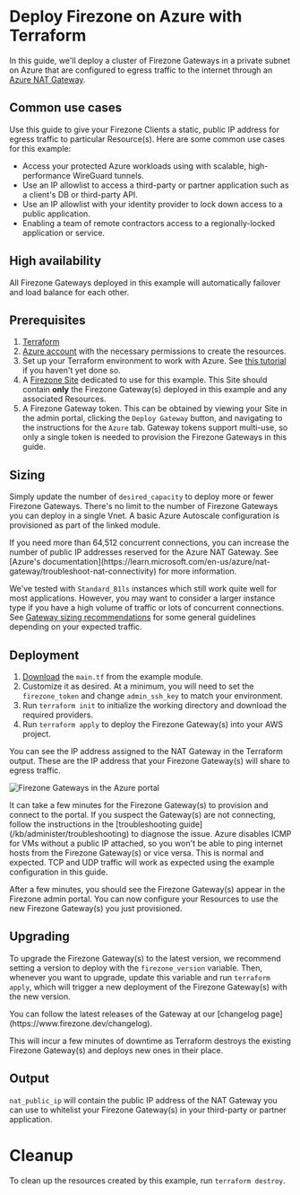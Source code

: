 
# Deploy Firezone on Azure with Terraform

In this guide, we'll deploy a cluster of Firezone Gateways in a private subnet
on Azure that are configured to egress traffic to the internet through an
[Azure NAT Gateway](https://azure.microsoft.com/en-us/products/azure-nat-gateway).

## Common use cases

Use this guide to give your Firezone Clients a static, public IP address for
egress traffic to particular Resource(s). Here are some common use cases for
this example:

- Access your protected Azure workloads using with scalable, high-performance
  WireGuard tunnels.
- Use an IP allowlist to access a third-party or partner application such as a
  client's DB or third-party API.
- Use an IP allowlist with your identity provider to lock down access to a
  public application.
- Enabling a team of remote contractors access to a regionally-locked
  application or service.

## High availability

All Firezone Gateways deployed in this example will automatically failover and
load balance for each other.

## Prerequisites

1. [Terraform](https://www.terraform.io/downloads.html)
1. [Azure account](https://portal.azure.com) with the necessary permissions to
   create the resources.
1. Set up your Terraform environment to work with Azure. See
   [this tutorial](https://developer.hashicorp.com/terraform/tutorials/azure-get-started/azure-build)
   if you haven't yet done so.
1. A [Firezone Site](https://www.firezone.dev/kb/deploy/sites) dedicated to use
   for this example. This Site should contain **only** the Firezone Gateway(s)
   deployed in this example and any associated Resources.
1. A Firezone Gateway token. This can be obtained by viewing your Site in the
   admin portal, clicking the `Deploy Gateway` button, and navigating to the
   instructions for the `Azure` tab. Gateway tokens support multi-use, so only a
   single token is needed to provision the Firezone Gateways in this guide.

## Sizing

Simply update the number of `desired_capacity` to deploy more or fewer Firezone
Gateways. There's no limit to the number of Firezone Gateways you can deploy in
a single Vnet. A basic Azure Autoscale configuration is provisioned as part of
the linked module.

<Alert color="warning">
  If you need more than 64,512 concurrent connections, you can increase the
  number of public IP addresses reserved for the Azure NAT Gateway. See [Azure's
  documentation](https://learn.microsoft.com/en-us/azure/nat-gateway/troubleshoot-nat-connectivity)
  for more information.
</Alert>

We've tested with `Standard_B1ls` instances which still work quite well for most
applications. However, you may want to consider a larger instance type if you
have a high volume of traffic or lots of concurrent connections. See
[Gateway sizing recommendations](/kb/deploy/gateeways#sizing-recommendations)
for some general guidelines depending on your expected traffic.

## Deployment

1. [Download](https://raw.githubusercontent.com/firezone/firezone/main/terraform/examples/azure/nat-gateway/main.tf)
   the `main.tf` from the example module.
1. Customize it as desired. At a minimum, you will need to set the
   `firezone_token` and change `admin_ssh_key` to match your environment.
1. Run `terraform init` to initialize the working directory and download the
   required providers.
1. Run `terraform apply` to deploy the Firezone Gateway(s) into your AWS
   project.

You can see the IP address assigned to the NAT Gateway in the Terraform output.
These are the IP address that your Firezone Gateway(s) will share to egress
traffic.

<Image
  src="/images/kb/automate/terraform/azure/gateways.png"
  alt="Firezone Gateways in the Azure portal"
  width={800}
  height={600}
/>

<Alert color="info">
  It can take a few minutes for the Firezone Gateway(s) to provision and connect
  to the portal. If you suspect the Gateway(s) are not connecting, follow the
  instructions in the [troubleshooting guide](/kb/administer/troubleshooting) to
  diagnose the issue.
</Alert>

<Alert color="warning">
  Azure disables ICMP for VMs without a public IP attached, so you won't be able
  to ping internet hosts from the Firezone Gateway(s) or vice versa. This is
  normal and expected. TCP and UDP traffic will work as expected using the
  example configuration in this guide.
</Alert>

After a few minutes, you should see the Firezone Gateway(s) appear in the
Firezone admin portal. You can now configure your Resources to use the new
Firezone Gateway(s) you just provisioned.

## Upgrading

To upgrade the Firezone Gateway(s) to the latest version, we recommend setting a
version to deploy with the `firezone_version` variable. Then, whenever you want
to upgrade, update this variable and run `terraform apply`, which will trigger a
new deployment of the Firezone Gateway(s) with the new version.

<Alert color="info">
  You can follow the latest releases of the Gateway at our [changelog
  page](https://www.firezone.dev/changelog).
</Alert>

This will incur a few minutes of downtime as Terraform destroys the existing
Firezone Gateway(s) and deploys new ones in their place.

## Output

`nat_public_ip` will contain the public IP address of the NAT Gateway you can
use to whitelist your Firezone Gateway(s) in your third-party or partner
application.

# Cleanup

To clean up the resources created by this example, run `terraform destroy`.

<SupportOptions />
